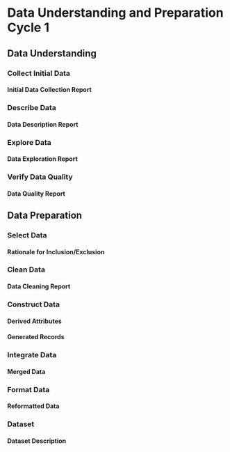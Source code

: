 # Data Understanding and Preparation Cycle 1

## Data Understanding

### Collect Initial Data

#### Initial Data Collection Report  

### Describe Data

#### Data Description Report  

### Explore Data

#### Data Exploration Report  

### Verify Data Quality

#### Data Quality Report  


## Data Preparation

### Select Data

#### Rationale for Inclusion/Exclusion  

### Clean Data

#### Data Cleaning Report  

### Construct Data

#### Derived Attributes  
#### Generated Records  

### Integrate Data

#### Merged Data  

### Format Data

#### Reformatted Data  

### Dataset

#### Dataset Description  